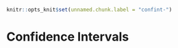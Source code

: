 ```r
knitr::opts_knit$set(unnamed.chunk.label = "confint-")
```

# Confidence Intervals {#chap-CIs}

